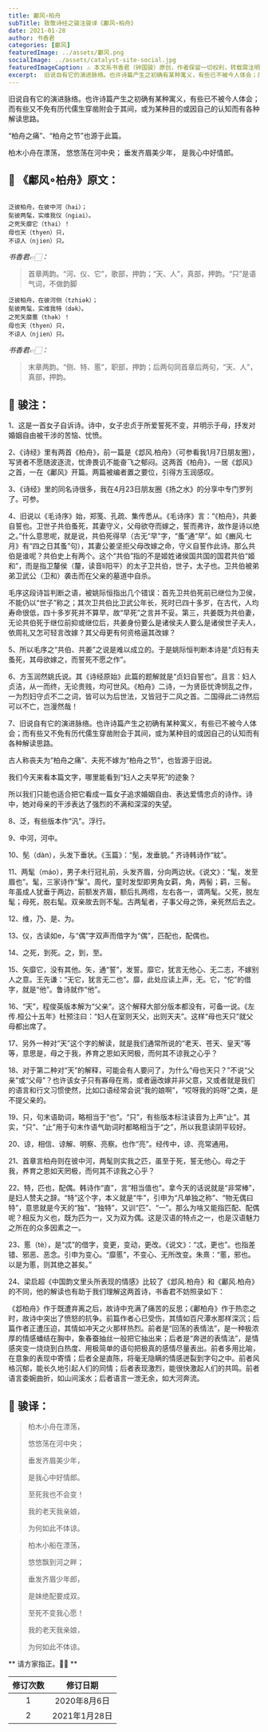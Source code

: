 ```yaml
---
title: 鄘风∘柏舟
subTitle: 致敬诗经之骏注骏译《鄘风∘柏舟》 
date: 2021-01-28 
author: 书香君
categories: [鄘风]
featuredImage: ../assets/鄘风.png
socialImage: ../assets/catalyst-site-social.jpg
featuredImageCaption: ⚠️️ 本文系书香君（钟国骏）原创，作者保留一切权利，转载需注明出处。
excerpt:  旧说自有它的演进脉络。也许诗篇产生之初确有某种寓义，有些已不被今人体会；而有些又不免有历代儒生穿凿附会于其间，或为某种目的或因自己的认知而有各种解读思路。  “柏舟之痛”、“柏舟之节”也源于此篇。  柏木小舟在漂荡， 悠悠荡在河中央； 垂发齐眉美少年， 是我心中好情郎。   
---
```


旧说自有它的演进脉络。也许诗篇产生之初确有某种寓义，有些已不被今人体会；而有些又不免有历代儒生穿凿附会于其间，或为某种目的或因自己的认知而有各种解读思路。

“柏舟之痛”、“柏舟之节”也源于此篇。

柏木小舟在漂荡，
悠悠荡在河中央；
垂发齐眉美少年，
是我心中好情郎。

## 🌼 《鄘风∘柏舟》原文：
```

泛彼柏舟，在彼中河（hai）；
髧彼两髦，实维我仪（ngiai）。
之死矢靡它（thai）！
母也天（thyen）只，
不谅人（njien）只。

```
*书香君👉🏻：* 

> 首章两韵。“河、仪、它”，歌部，押韵；“天、人”，真部，押韵。“只”是语气词，不做韵脚

```
泛彼柏舟，在彼河侧（tzhiək）；
髧彼两髦，实维我特（dək）。
之死矢靡慝（thək）！
母也天（thyen）只，
不谅人（njien）只。

```
*书香君👉🏻：* 

> 末章两韵。“侧、特、慝”，职部，押韵；后两句同首章后两句，“天、人”，真部，押韵。

## 🍁️ 骏注：

1、这是一首女子自诉诗。诗中，女子忠贞于所爱誓死不变，并明示于母，抒发对婚姻自由被干涉的苦恼、忧愤。

2、《诗经》里有两首《柏舟》，前一篇是《邶风.柏舟》（可参看我1月7日朋友圈），写贤者不愿随波逐流，忧谗畏讥不能奋飞之郁闷。这两首《柏舟》，一居《邶风》之首，一在《鄘风》开篇。两篇被编者置之要位，引得方玉润感叹。

3、《诗经》里的同名诗很多，我在4月23日朋友圈《扬之水》的分享中专门罗列了。可参。

4、旧说以《毛诗序》始，郑笺、孔疏、集传悉从。《毛诗序》言：“《柏舟》，共姜自誓也。卫世子共伯蚤死，其妻守义，父母欲夺而嫁之，誓而弗许，故作是诗以绝之。”什么意思呢，就是说，共伯死得早（古无“早”字，“蚤”通“早”。如《豳风.七月》有“四之日其蚤”句），其妻公姜坚拒父母改嫁之命，守义自誓作此诗。那么共伯是谁呢？共伯史上有两个。这个“共伯”指的不是姬姓诸侯国共国的国君共伯“姬和”，而是指卫釐侯（釐，读音li阳平）的太子卫共伯，世子，太子也。卫共伯被弟弟卫武公（卫和）袭击而在父亲的墓道中自杀。

毛序这段诗旨判断之语，被姚际恒指出几个错误：首先卫共伯死前已继位为卫侯，不能仍以“世子”称之；其次卫共伯比卫武公年长，死时已四十多岁，在古代，人均寿命很低，四十多岁死并不算早，故“早死”之言并不妥。第三，共姜既为共伯妻，无论共伯死于继位前抑或继位后，共姜身份要么是诸侯夫人要么是诸侯世子夫人，依周礼又怎可轻言改嫁？其父母更有何资格逼其改嫁？

5、所以毛序之“共伯、共姜”之说是难以成立的。于是姚际恒判断本诗是“贞妇有夫蚤死，其母欲嫁之，而誓死不愿之作”。

6、方玉润然姚氏说。其《诗经原始》此篇的题解就是“贞妇自誓也”。且言：妇人贞洁，从一而终，无论贵贱，均可世风。《柏舟》二诗，一为贤臣忧谗悯乱之作，一为烈妇守贞不二之词，皆可以为后世法，又皆冠于二风之首。二国得此二诗然后可以不亡，岂漫然哉！

7、旧说自有它的演进脉络。也许诗篇产生之初确有某种寓义，有些已不被今人体会；而有些又不免有历代儒生穿凿附会于其间，或为某种目的或因自己的认知而有各种解读思路。

古人称丧夫为“柏舟之痛”、夫死不嫁为“柏舟之节”，也皆源于旧说。

我们今天来看本篇文字，哪里能看到“妇人之夫早死”的迹象？

所以我们只能也适合把它看成一篇女子追求婚姻自由、表达爱情忠贞的诗作。诗中，她对母亲的干涉表达了强烈的不满和深深的失望。

8、泛，有些版本作“汎”。浮行。

9、中河，河中。

10、髧（dàn），头发下垂状。《玉篇》：“髧，发垂貌。” 齐诗韩诗作“紞”。

11、两髦（máo），男子未行冠礼前，头发齐眉，分向两边状。《说文》：“髦，发至眉也”。髦，三家诗作“髳”。周代，童时发型即男角女羁，角，两髻；羁，三髻。年虽成人犹垂于两边，前额发齐眉，额后扎两绺，左右各一，谓两髦。父死，脱左髦；母死，脱右髦。双亲故去则不髦。古两髦者，子事父母之饰，亲死然后去之。

12、维，乃、是、为。

13、仪，古读如e，与“偶”字双声而借字为“偶”，匹配也，配偶也。

14、之死，到死。之，到，至。

15、矢靡它，没有其他。矢，通“誓”，发誓。靡它，犹言无他心、无二志，不嫁别人之意。王先谦：“无它，犹言无二也”。靡，此处应读上声，无。它，“佗”的借字，就是“他”。鲁诗就作“他”。

16、“天”，程俊英版本解为“父亲”。这个解释大部分版本都没有，可备一说。《左传.桓公十五年》杜预注曰：“妇人在室则天父，出则天夫”。这样“母也天只”就父母都出席了。

17、另外一种对“天”这个字的解读，就是我们通常所说的“老天、苍天、皇天”等等，意思是，母之于我，养育之恩如天罔极，而何其不谅我之心乎？

18、对于第二种对“天”的解释，可能会有人要问了，为什么“母也天只？”不说“父亲”或“父母”？也许该女子只有寡母在焉，或者逼改嫁并非父意，又或者就是我们的语言和行文习惯使然，比如口语经常会说“我的娘啊”，“哎呀我的妈呀”之类，是不提父亲的。

19、只，句末语助词，略相当于“也”。“只”，有些版本标注读音为上声“止”。其实，“只”、“止”用于句末作语气助词时都略相当于“之”，所以我意读阴平较好。

20、谅，相信、谅解、明察、亮察。也作“亮”。经传中，谅、亮常通用。

21、首章言柏舟则在彼中河，两髦则实我之匹，虽至于死，誓无他心。母之于我，养育之恩如天罔极，而何其不谅我之心乎？

22、特，匹也，配偶。韩诗作“直”，言“相当值也”。拿今天的话说就是“非常棒”，是妇人赞夫之辞。“特”这个字，本义就是“牛”，引申为“凡单独之称”、“物无偶曰特”，意思就是今天的“独”、“独特”，又训“匹”、“一”。那么为啥又能指匹配、配偶呢？相反为义也，既为匹为一，又为双为偶。这是汉语的特点之一，也是汉语魅力之所在的众多因素之一。

23、慝（tè），是“忒”的借字，变更，变动，更改。《说文》：“忒，更也”。也指差错、邪恶、恶念。引申为变心。“靡慝”，不变心、无所改变。朱熹：“慝，邪也。以是为慝，则其绝之甚矣。”

24、梁启超《中国韵文里头所表现的情感》比较了《邶风.柏舟》和《鄘风.柏舟》的不同，他的解读也有助于我们理解这两首诗，书香君不妨照录如下：

《邶柏舟》作于既遭弃离之后，故诗中充满了痛苦的反思；《鄘柏舟》作于热恋之时，故诗中突出了愤怒的抗争。前篇作者心已受伤，其情如百尺潭水那样深沉；后篇作者正遭压迫，其情如冲天之火那样热烈。前者是“回荡的表情法”，是一种极浓厚的情感蟠结在胸中，象春蚕抽丝一般把它抽出来；后者是“奔迸的表情法”，是情感突变一烧烧到白热度、用极简单的语句把极真的感情尽量表出。前者多用比喻，在意象的表现中寄情；后者全是直陈，将毫无隐瞒的情感迸裂到字句之中。前者风格沉郁，能长久地引起人们的同情；后者表现激烈，能很快激起人们的共鸣。前者语言委婉曲折，如山间溪水；后者语言一泄无余，如大河奔流。

## 🍁️ 骏译：

> 柏木小舟在漂荡，
> 
> 悠悠荡在河中央；
> 
> 垂发齐眉美少年，
> 
> 是我心中好情郎。
> 
> 至死我也不会变！
> 
> 我的老天我亲娘，
> 
> 为何如此不体谅。

> 柏木小船在漂荡，
> 
> 悠悠飘到河之畔；
> 
> 垂发齐眉少年郎，
> 
> 是妹绝配要成双。
> 
> 至死不变我心愿！
> 
> 我的老天我亲娘，
> 
> 为何如此不体谅。

** 请方家指正。🙏🏻 **

| 修订次数      | 修订日期 | 
|   :----: |    :----:   | 
| 1    | 2020年8月6日       | 
| 2    | 2021年1月28日       | 
